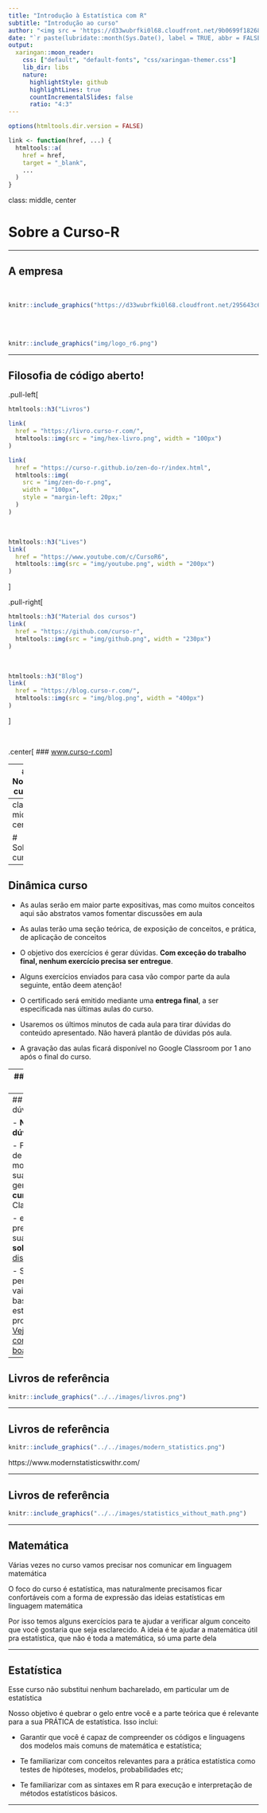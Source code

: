 ```yaml
---
title: "Introdução à Estatística com R"
subtitle: "Introdução ao curso"
author: "<img src = 'https://d33wubrfki0l68.cloudfront.net/9b0699f18268059bdd2e5c21538a29eade7cbd2b/67e5c/img/logo/cursor1-5.png' width = '30%'>"
date: "`r paste(lubridate::month(Sys.Date(), label = TRUE, abbr = FALSE, locale = 'pt_BR.UTF-8'), 'de', lubridate::year(Sys.Date()))`"
output:
  xaringan::moon_reader:
    css: ["default", "default-fonts", "css/xaringan-themer.css"]
    lib_dir: libs
    nature:
      highlightStyle: github
      highlightLines: true
      countIncrementalSlides: false
      ratio: "4:3"
---
```


```r
options(htmltools.dir.version = FALSE)

link <- function(href, ...) {
  htmltools::a(
    href = href,
    target = "_blank",
    ...
  )
}
```

class: middle, center

# Sobre a Curso-R

---

## A empresa

<br>

```r
knitr::include_graphics("https://d33wubrfki0l68.cloudfront.net/295643c6243701ae6a9bac3fb8ad467ff0ce3c84/d1785/img/logo/cursor1-41.png")
```

<br>
<br>

```r
knitr::include_graphics("img/logo_r6.png")
```

---

## Filosofia de código aberto!

.pull-left[
```r
htmltools::h3("Livros")

link(
  href = "https://livro.curso-r.com/",
  htmltools::img(src = "img/hex-livro.png", width = "100px")
)

link(
  href = "https://curso-r.github.io/zen-do-r/index.html",
  htmltools::img(
    src = "img/zen-do-r.png",
    width = "100px",
    style = "margin-left: 20px;"
  )
)
```

<br>

```r
htmltools::h3("Lives")
link(
  href = "https://www.youtube.com/c/CursoR6",
  htmltools::img(src = "img/youtube.png", width = "200px")
)
```
]

.pull-right[
```r
htmltools::h3("Material dos cursos")
link(
  href = "https://github.com/curso-r",
  htmltools::img(src = "img/github.png", width = "230px")
)
```

<br>

```r
htmltools::h3("Blog")
link(
  href = "https://blog.curso-r.com/",
  htmltools::img(src = "img/blog.png", width = "400px")
)
```
]

<br>

.center[
### [www.curso-r.com](https://www.curso-r.com)
]


---
## Nossos cursos

```r
templatesR6::criar_slide_nossos_cursos()
```

---
class: middle, center

# Sobre o curso

---
## Dinâmica curso

- As aulas serão em maior parte expositivas, mas como muitos conceitos aqui são abstratos vamos fomentar discussões em aula

- As aulas terão uma seção teórica, de exposição de conceitos, e prática, de aplicação de conceitos

- O objetivo dos exercícios é gerar dúvidas. **Com exceção do trabalho final, nenhum exercício precisa ser entregue**.

- Alguns exercícios enviados para casa vão compor parte da aula seguinte, então deem atenção!

- O certificado será emitido mediante uma **entrega final**, a ser especificada nas últimas aulas do curso. 

- Usaremos os últimos minutos de cada aula para tirar dúvidas do conteúdo apresentado. Não haverá plantão de dúvidas pós aula.

- A gravação das aulas ficará disponível no Google Classroom por 1 ano após o final do curso.

---
## Dinâmica das aulas

- Mande dúvidas e comentários no chat em qualquer momento.

- Para falar, levante a mão.

- Algumas dúvidas serão respondidas na hora. Outras serão respondidas mais tarde na própria aula ou em aulas futuras.

- Só interrompa quem estiver falando em caso de emergência.

---
## Tire suas dúvidas

- **Não fique com dúvida**.
 
- Fora do horário de aula ou monitoria:
    - envie suas perguntas gerais **sobre o curso** no Classroom.
     
    - envie preferencialmente suas perguntas **sobre R** no [nosso discourse](https://discourse.curso-r.com/).

- Saber fazer a pergunta certa vai te ajudar bastante nos estudos de programação. [Veja aqui dicas de como fazer uma boa pergunta](https://discourse.curso-r.com/t/como-escrever-uma-boa-pergunta/542).
---

## Livros de referência

```r
knitr::include_graphics("../../images/livros.png")
```

---

## Livros de referência

```r
knitr::include_graphics("../../images/modern_statistics.png")
```

https://www.modernstatisticswithr.com/

---

## Livros de referência

```r
knitr::include_graphics("../../images/statistics_without_math.png")
```

---

## Matemática

Várias vezes no curso vamos precisar nos comunicar em linguagem matemática

O foco do curso é estatística, mas naturalmente precisamos ficar confortáveis com a forma de expressão das ideias estatísticas em linguagem matemática

Por isso temos alguns exercícios para te ajudar a verificar algum conceito que você gostaria que seja esclarecido. A ideia é te ajudar a matemática útil pra estatística, que não é toda a matemática, só uma parte dela

---

## Estatística

Esse curso não substitui nenhum bacharelado, em particular um de estatística

Nosso objetivo é quebrar o gelo entre você e a parte teórica que é relevante para a sua PRÁTICA de estatística. Isso inclui:

- Garantir que você é capaz de compreender os códigos e linguagens dos modelos mais comuns de matemática e estatística;

- Te familiarizar com conceitos relevantes para a prática estatística como testes de hipóteses, modelos, probabilidades etc;

- Te familiarizar com as sintaxes em R para execução e interpretação de métodos estatísticos básicos.

---
